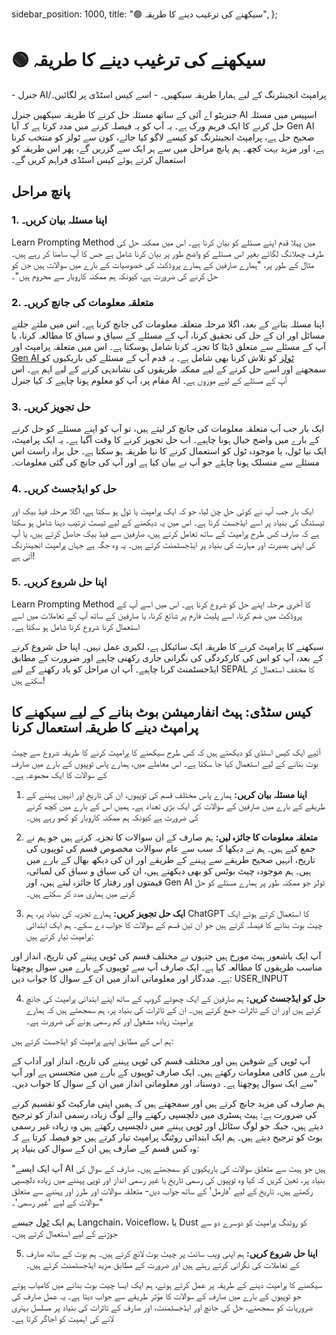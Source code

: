   sidebar_position: 1000,
  title: "🟢 سیکھنے کی ترغیب دینے کا طریقہ",
};

# 🟢 سیکھنے کی ترغیب دینے کا طریقہ

<Takeaways>
  - جنرل AI/پرامپٹ انجینئرنگ کے لیے ہمارا طریقہ سیکھیں۔ - اسے کیس اسٹڈی پر
  لگائیں۔
</Takeaways>

جنریٹو اے آئی کے ساتھ مسئلہ حل کرنے کا طریقہ سیکھیں جنرل AI اسپیس میں مسئلہ حل کرنے کا ایک فریم ورک ہے۔ یہ آپ کو یہ فیصلہ کرنے میں مدد کرتا ہے کہ آیا Gen AI صحیح حل ہے، پرامپٹ انجینئرنگ کو کیسے لاگو کیا جائے، کون سے ٹولز کو منتخب کرنا ہے، اور مزید بہت کچھ۔
ہم پانچ مراحل میں سے ہر ایک سے گزریں گے، پھر اس طریقہ کو استعمال کرتے ہوئے کیس اسٹڈی فراہم کریں گے۔

## پانچ مراحل

### 1. اپنا مسئلہ بیان کریں۔

Learn Prompting Method میں پہلا قدم اپنے مسئلے کو بیان کرنا ہے۔ اس میں ممکنہ حل کی طرف چھلانگ لگائے بغیر اس مسئلے کو واضح طور پر بیان کرنا شامل ہے جس کا آپ سامنا کر رہے ہیں۔ مثال کے طور پر، "ہمارے صارفین کے ہمارے پروڈکٹ کی خصوصیات کے بارے میں سوالات ہیں جن کو حل کرنے کی ضرورت ہے، کیونکہ ہم ممکنہ کاروبار سے محروم ہیں"۔

### 2. متعلقہ معلومات کی جانچ کریں۔

اپنا مسئلہ بتانے کے بعد، اگلا مرحلہ متعلقہ معلومات کی جانچ کرنا ہے۔ اس میں ملتے جلتے مسائل اور ان کے حل کی تحقیق کرنا، آپ کے مسئلے کے سیاق و سباق کا مطالعہ کرنا، یا آپ کے مسئلے سے متعلق ڈیٹا کا تجزیہ کرنا شامل ہوسکتا ہے۔ اس میں متعلقہ پرامپٹ اور [Gen AI ٹولز](https://learnprompting.org/docs/category/-tooling) کو تلاش کرنا بھی شامل ہے۔ یہ قدم آپ کے مسئلے کی باریکیوں کو سمجھنے اور اسے حل کرنے کے لیے ممکنہ طریقوں کی نشاندہی کرنے کے لیے اہم ہے۔ اس مقام پر، آپ کو معلوم ہونا چاہیے کہ کیا جنرل AI آپ کے مسئلے کے لیے موزوں ہے۔

### 3. حل تجویز کریں۔

ایک بار جب آپ متعلقہ معلومات کی جانچ کر لیتے ہیں، تو آپ کو اپنے مسئلے کو حل کرنے کے بارے میں واضح خیال ہونا چاہیے۔ اب حل تجویز کرنے کا وقت آگیا ہے۔ یہ ایک پرامپٹ، ایک نیا ٹول، یا موجودہ ٹول کو استعمال کرنے کا نیا طریقہ ہو سکتا ہے۔ حل براہ راست اس مسئلے سے منسلک ہونا چاہئے جو آپ نے بیان کیا ہے اور آپ کی جانچ کی گئی معلومات۔

### 4. حل کو ایڈجسٹ کریں۔

ایک بار جب آپ نے کوئی حل چن لیا، جو کہ ایک پرامپٹ یا ٹول ہو سکتا ہے، اگلا مرحلہ فیڈ بیک اور ٹیسٹنگ کی بنیاد پر اسے ایڈجسٹ کرنا ہے۔ اس میں یہ دیکھنے کے لیے ٹیسٹ ترتیب دینا شامل ہو سکتا ہے کہ صارف کس طرح پرامپٹ کے ساتھ تعامل کرتے ہیں، صارفین سے فیڈ بیک حاصل کرتے ہیں، یا آپ کی اپنی بصیرت اور مہارت کی بنیاد پر ایڈجسٹمنٹ کرتے ہیں۔ یہ وہ جگہ ہے جہاں پرامپٹ انجینئرنگ آتی ہے!

### 5. اپنا حل شروع کریں۔

Learn Prompting Method کا آخری مرحلہ اپنے حل کو شروع کرنا ہے۔ اس میں اسے آپ کے پروڈکٹ میں ضم کرنا، اسے پلیٹ فارم پر شائع کرنا، یا صارفین کے ساتھ آپ کے تعاملات میں اسے استعمال کرنا شروع کرنا شامل ہو سکتا ہے۔

سیکھنے کا پرامپٹ کرنے کا طریقہ ایک سائیکل ہے، لکیری عمل نہیں۔ اپنا حل شروع کرنے کے بعد، آپ کو اس کی کارکردگی کی نگرانی جاری رکھنی چاہیے اور ضرورت کے مطابق ایڈجسٹمنٹ کرنا چاہیے۔ آپ ان مراحل کو یاد رکھنے کے لیے SEPAL کا مخفف استعمال کر سکتے ہیں!

## کیس سٹڈی: ہیٹ انفارمیشن بوٹ بنانے کے لیے سیکھنے کا پرامپٹ دینے کا طریقہ استعمال کرنا

آئیے ایک کیس اسٹڈی کو دیکھتے ہیں کہ کس طرح سیکھنے کا پرامپٹ کرنے کا طریقہ شروع سے چیٹ بوٹ بنانے کے لیے استعمال کیا جا سکتا ہے۔ اس معاملے میں، ہمارے پاس ٹوپیوں کے بارے میں صارف کے سوالات کا ایک مجموعہ ہے۔

1. **اپنا مسئلہ بیان کریں:** ہمارے پاس مختلف قسم کی ٹوپیوں، ان کی تاریخ اور انہیں پہننے کے طریقے کے بارے میں صارفین کے سوالات کی ایک بڑی تعداد ہے۔ ہمیں اس کے بارے میں کچھ کرنے کی ضرورت ہے کیونکہ ہم ممکنہ کاروبار کو کھو رہے ہیں۔

2. **متعلقہ معلومات کا جائزہ لیں:** ہم صارف کے ان سوالات کا تجزیہ کرتے ہیں جو ہم نے جمع کیے ہیں۔ ہم نے دیکھا کہ سب سے عام سوالات مخصوص قسم کی ٹوپیوں کی تاریخ، انہیں صحیح طریقے سے پہننے کے طریقے اور ان کی دیکھ بھال کے بارے میں ہیں۔ ہم موجودہ چیٹ بوٹس کو بھی دیکھتے ہیں، ان کی سیاق و سباق کی لمبائی، قیمتوں اور رفتار کا جائزہ لیتے ہیں، اور Gen AI ٹولز جو ممکنہ طور پر ہمارے مسئلے کو حل کرنے میں ہماری مدد کر سکتے ہیں۔

3. **ایک حل تجویز کریں:** ہمارے تجزیہ کی بنیاد پر، ہم ChatGPT کا استعمال کرتے ہوئے ایک چیٹ بوٹ بنانے کا فیصلہ کرتے ہیں جو ان تین قسم کے سوالات کا جواب دے سکے۔ ہم ایک ابتدائی پرامپٹ تیار کرتے ہیں:

<AIInput>
  آپ ایک باشعور ہیٹ مورخ ہیں جنہوں نے مختلف قسم کی ٹوپی پہننے کی تاریخ، انداز
  اور مناسب طریقوں کا مطالعہ کیا ہے۔ ایک صارف آپ سے ٹوپیوں کے بارے میں سوال
  پوچھتا ہے۔ مددگار اور معلوماتی انداز میں ان کے سوال کا جواب دیں: USER_INPUT
</AIInput>

4. **حل کو ایڈجسٹ کریں:** ہم صارفین کے ایک چھوٹے گروپ کے ساتھ اپنے ابتدائی پرامپٹ کی جانچ کرتے ہیں اور ان کے تاثرات جمع کرتے ہیں۔ ان کے تاثرات کی بنیاد پر، ہم سمجھتے ہیں کہ ہمارے پرامپٹ زیادہ مشغول اور کم رسمی ہونے کی ضرورت ہے۔

ہم اس کے مطابق اپنے پرامپٹ کو ایڈجسٹ کرتے ہیں:

<AIInput>
  آپ ٹوپی کے شوقین ہیں اور مختلف قسم کی ٹوپی پہننے کی تاریخ، انداز اور آداب کے
  بارے میں کافی معلومات رکھتے ہیں۔ ایک صارف ٹوپیوں کے بارے میں متجسس ہے اور آپ
  سے ایک سوال پوچھتا ہے۔ دوستانہ اور معلوماتی انداز میں ان کے سوال کا جواب دیں۔"
</AIInput>

ہم صارف کی مزید جانچ کرتے ہیں اور سمجھتے ہیں کہ ہمیں اپنی مارکیٹ کو تقسیم کرنے کی ضرورت ہے: ہیٹ ہسٹری میں دلچسپی رکھنے والے لوگ زیادہ رسمی انداز کو ترجیح دیتے ہیں، جبکہ جو لوگ سٹائل اور ٹوپی پہننے میں دلچسپی رکھتے ہیں وہ زیادہ غیر رسمی بوٹ کو ترجیح دیتے ہیں۔ ہم ایک ابتدائی روٹنگ پرامپٹ تیار کرتے ہیں جو فیصلہ کرتا ہے کہ وہ کس قسم کے صارف ہیں ان کے سوال کی بنیاد پر:

<AIInput>
  "آپ ایک ایسے AI ہیں جو ہیٹ سے متعلق سوالات کی باریکیوں کو سمجھتے ہیں۔ صارف کے
  سوال کی بنیاد پر، تعین کریں کہ کیا وہ ٹوپیوں کی رسمی تاریخ یا غیر رسمی انداز
  اور ٹوپی پہننے میں زیادہ دلچسپی رکھتے ہیں۔ تاریخ کے لیے 'فارمل' کے ساتھ جواب
  دیں- متعلقہ سوالات اور طرز اور پہننے سے متعلق سوالات کے لیے 'غیر رسمی'۔"
</AIInput>

ہم ایک [ٹول](https://learnprompting.org/docs/category/-tooling) جیسے Langchain، Voiceflow، یا Dust کو روٹنگ پرامپٹ کو دوسرے دو سے جوڑنے کے لیے استعمال کرتے ہیں۔

5. **اپنا حل شروع کریں:** ہم اپنی ویب سائٹ پر چیٹ بوٹ لانچ کرتے ہیں۔ ہم بوٹ کے ساتھ صارف کے تعاملات کی نگرانی کرتے رہتے ہیں اور ضرورت کے مطابق مزید ایڈجسٹمنٹ کرتے ہیں۔

سیکھنے کا پرامپٹ دینے کے طریقہ پر عمل کرتے ہوئے، ہم ایک ایسا چیٹ بوٹ بنانے میں کامیاب ہوئے جو ٹوپیوں کے بارے میں صارف کے سوالات کا مؤثر طریقے سے جواب دیتا ہے۔ یہ عمل صارف کی ضروریات کو سمجھنے، حل کی جانچ اور ایڈجسٹمنٹ، اور صارف کے تاثرات کی بنیاد پر مسلسل بہتری لانے کی اہمیت کو اجاگر کرتا ہے۔
